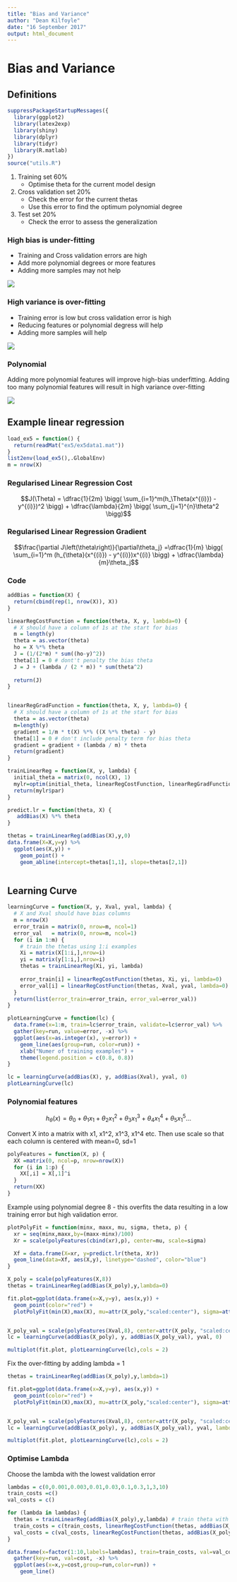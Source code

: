 ```yaml
---
title: "Bias and Variance"
author: "Dean Kilfoyle"
date: "16 September 2017"
output: html_document
---
```


# Bias and Variance

## Definitions

```r
suppressPackageStartupMessages({
  library(ggplot2)
  library(latex2exp)
  library(shiny)
  library(dplyr)
  library(tidyr)
  library(R.matlab)
})
source("utils.R")
```

1. Training set 60%
     * Optimise theta for the current model design
2. Cross validation set 20%
     * Check the error for the current thetas
     * Use this error to find the optimum polynomial degree
3. Test set 20%
     * Check the error to assess the generalization

### High bias is under-fitting

* Training and Cross validation errors are high
* Add more polynomial degrees or more features
* Adding more samples may not help

![](highBias.png)

### High variance is over-fitting

* Training error is low but cross validation error is high
* Reducing features or polynomial degress will help
* Adding more samples will help

![](highVariance.png)


### Polynomial

Adding more polynomial features will improve high-bias underfitting. Adding too many polynomial features will result in high variance over-fitting

![](biasVariance.png)

## Example linear regression

```r
load_ex5 = function() {
  return(readMat("ex5/ex5data1.mat"))
}
list2env(load_ex5(),.GlobalEnv)
m = nrow(X)
```

### Regularised Linear Regression Cost

$$J(\Theta) = \dfrac{1}{2m} \bigg( \sum_{i=1}^m(h_\Theta(x^{(i)}) - y^{(i)})^2 \bigg) + \dfrac{\lambda}{2m} \bigg( \sum_{j=1}^{n}\theta^2 \bigg)$$

### Regularised Linear Regression Gradient

$$\frac{\partial J\left(\theta\right)}{\partial\theta_j} =\dfrac{1}{m} \bigg( \sum_{i=1}^m (h_{\theta}(x^{(i)}) - y^{(i)})x^{(i)} \bigg) + \dfrac{\lambda}{m}\theta_j$$

### Code

```r
addBias = function(X) {
  return(cbind(rep(1, nrow(X)), X))
}

linearRegCostFunction = function(theta, X, y, lambda=0) {
  # X should have a column of 1s at the start for bias
  m = length(y)
  theta = as.vector(theta)
  ho = X %*% theta
  J = (1/(2*m) * sum((ho-y)^2))
  theta[1] = 0 # dont't penalty the bias theta
  J = J + (lambda / (2 * m)) * sum(theta^2)
  
  return(J)
}


linearRegGradFunction = function(theta, X, y, lambda=0) {
  # X should have a column of 1s at the start for bias
  theta = as.vector(theta)
  m=length(y)
  gradient = 1/m * t(X) %*% ((X %*% theta) - y)
  theta[1] = 0 # don't include penalty term for bias theta
  gradient = gradient + (lambda / m) * theta
  return(gradient)
}

trainLinearReg = function(X, y, lambda) {
  initial_theta = matrix(0, ncol(X), 1) 
  mylr=optim(initial_theta, linearRegCostFunction, linearRegGradFunction, X, y, lambda, method="BFGS")
  return(mylr$par)
}

predict.lr = function(theta, X) {
   addBias(X) %*% theta
}
```

```r
thetas = trainLinearReg(addBias(X),y,0)
data.frame(X=X,y=y) %>%
  ggplot(aes(X,y)) + 
    geom_point() +
    geom_abline(intercept=thetas[1,1], slope=thetas[2,1])
  
```

## Learning Curve

```r
learningCurve = function(X, y, Xval, yval, lambda) {
  # X and Xval should have bias columns
  m = nrow(X)
  error_train = matrix(0, nrow=m, ncol=1)
  error_val   = matrix(0, nrow=m, ncol=1)
  for (i in 1:m) {
    # train the thetas using 1:i examples
    Xi = matrix(X[1:i,],nrow=i)
    yi = matrix(y[1:i,],nrow=i)
    thetas = trainLinearReg(Xi, yi, lambda)
    
    error_train[i] = linearRegCostFunction(thetas, Xi, yi, lambda=0)
    error_val[i] = linearRegCostFunction(thetas, Xval, yval, lambda=0)
  }
  return(list(error_train=error_train, error_val=error_val))
}

plotLearningCurve = function(lc) {
  data.frame(x=1:m, train=lc$error_train, validate=lc$error_val) %>%
  gather(key=run, value=error, -x) %>% 
  ggplot(aes(x=as.integer(x), y=error)) +
    geom_line(aes(group=run, color=run)) +
    xlab("Numer of training examples") +
    theme(legend.position = c(0.8, 0.8))
}

lc = learningCurve(addBias(X), y, addBias(Xval), yval, 0)
plotLearningCurve(lc)
```

### Polynomial features

$$h_{\theta}(x) = \theta_0 + \theta_1 x_1 + \theta_2 x_1^2 + \theta_3 x_1^3 + \theta_4 x_1^4 + \theta_5 x_1^5 ...$$

Convert X into a matrix with x1, x1^2, x1^3, x1^4 etc. Then use scale so that each column is centered with mean=0, sd=1

```r
polyFeatures = function(X, p) {
  XX =matrix(0, ncol=p, nrow=nrow(X))
  for (i in 1:p) {
    XX[,i] = X[,1]^i
  }
  return(XX)
}
```

Example using polynomial degree 8 - this overfits the data resulting in a low training error but high validation error.

```r
plotPolyFit = function(minx, maxx, mu, sigma, theta, p) {
  xr = seq(minx,maxx,by=(maxx-minx)/100)
  Xr = scale(polyFeatures(cbind(xr),p), center=mu, scale=sigma)

  Xf = data.frame(X=xr, y=predict.lr(theta, Xr))
  geom_line(data=Xf, aes(X,y), linetype="dashed", color="blue")
}

X_poly = scale(polyFeatures(X,8))
thetas = trainLinearReg(addBias(X_poly),y,lambda=0)

fit.plot=ggplot(data.frame(x=X,y=y), aes(x,y)) +
  geom_point(color="red") +
  plotPolyFit(min(X),max(X), mu=attr(X_poly,"scaled:center"), sigma=attr(X_poly,"scaled:scale"), thetas, 8)


X_poly_val = scale(polyFeatures(Xval,8), center=attr(X_poly, "scaled:center"), scale=attr(X_poly, "scaled:scale"))
lc = learningCurve(addBias(X_poly), y, addBias(X_poly_val), yval, 0)

multiplot(fit.plot, plotLearningCurve(lc),cols = 2)
```

Fix the over-fitting by adding lambda = 1

```r
thetas = trainLinearReg(addBias(X_poly),y,lambda=1)

fit.plot=ggplot(data.frame(x=X,y=y), aes(x,y)) +
  geom_point(color="red") +
  plotPolyFit(min(X),max(X), mu=attr(X_poly,"scaled:center"), sigma=attr(X_poly,"scaled:scale"), thetas, 8)


X_poly_val = scale(polyFeatures(Xval,8), center=attr(X_poly, "scaled:center"), scale=attr(X_poly, "scaled:scale"))
lc = learningCurve(addBias(X_poly), y, addBias(X_poly_val), yval, lambda=1)

multiplot(fit.plot, plotLearningCurve(lc),cols = 2)
```

### Optimise Lambda

Choose the lambda with the lowest validation error

```r
lambdas = c(0,0.001,0.003,0.01,0.03,0.1,0.3,1,3,10)
train_costs =c()
val_costs = c()

for (lambda in lambdas) {
  thetas = trainLinearReg(addBias(X_poly),y,lambda) # train theta with training set
  train_costs = c(train_costs, linearRegCostFunction(thetas, addBias(X_poly), y, lambda=0))
  val_costs = c(val_costs, linearRegCostFunction(thetas, addBias(X_poly_val), yval, lambda=0))
}

data.frame(x=factor(1:10,labels=lambdas), train=train_costs, val=val_costs) %>% 
  gather(key=run, val=cost, -x) %>% 
  ggplot(aes(x=x,y=cost,group=run,color=run)) +
    geom_line()
```

